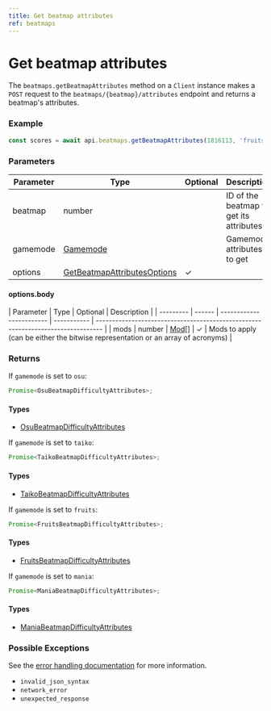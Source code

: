 ```yaml
---
title: Get beatmap attributes
ref: beatmaps
---
```


# Get beatmap attributes

The `beatmaps.getBeatmapAttributes` method on a `Client` instance makes a `POST` request to the `beatmaps/{beatmap}/attributes` endpoint and returns a beatmap's attributes.

### Example

```ts
const scores = await api.beatmaps.getBeatmapAttributes(1816113, 'fruits');
```

### Parameters

| Parameter | Type                                                                      | Optional | Description                             |
| --------- | ------------------------------------------------------------------------- | -------- | --------------------------------------- |
| beatmap   | number                                                                    |          | ID of the beatmap to get its attributes |
| gamemode  | [Gamemode](/references/game-mode)                                         |          | Gamemode attributes to get              |
| options   | [GetBeatmapAttributesOptions](/references/get-beatmap-attributes-options) | ✓        |                                         |

#### options.body

| Parameter | Type   | Optional                 | Description |
| --------- | ------ | ------------------------ | ----------- | -------------------------------------------------------------------------------- |
| mods      | number | [Mod](/references/mod)[] | ✓           | Mods to apply (can be either the bitwise representation or an array of acronyms) |

### Returns

If `gamemode` is set to `osu`:

```ts
Promise<OsuBeatmapDifficultyAttributes>;
```

#### Types

- [OsuBeatmapDifficultyAttributes](/references/osu-beatmap-difficulty-attributes)

If `gamemode` is set to `taiko`:

```ts
Promise<TaikoBeatmapDifficultyAttributes>;
```

#### Types

- [TaikoBeatmapDifficultyAttributes](/references/taiko-beatmap-difficulty-attributes)

If `gamemode` is set to `fruits`:

```ts
Promise<FruitsBeatmapDifficultyAttributes>;
```

#### Types

- [FruitsBeatmapDifficultyAttributes](/references/fruits-beatmap-difficulty-attributes)

If `gamemode` is set to `mania`:

```ts
Promise<ManiaBeatmapDifficultyAttributes>;
```

#### Types

- [ManiaBeatmapDifficultyAttributes](/references/mania-beatmap-difficulty-attributes)

### Possible Exceptions

See the [error handling documentation](/extras/error-handling) for more information.

- `invalid_json_syntax`
- `network_error`
- `unexpected_response`
